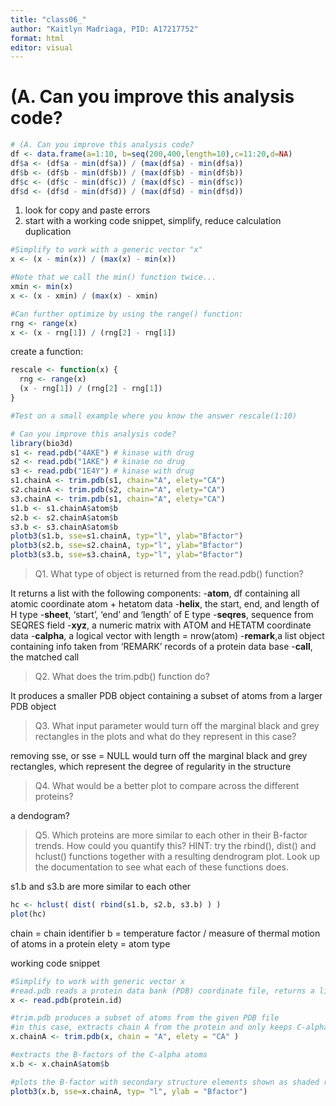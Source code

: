 ```yaml
---
title: "class06_"
author: "Kaitlyn Madriaga, PID: A17217752"
format: html
editor: visual
---
```


# (A. Can you improve this analysis code?
```r
# (A. Can you improve this analysis code?
df <- data.frame(a=1:10, b=seq(200,400,length=10),c=11:20,d=NA)
df$a <- (df$a - min(df$a)) / (max(df$a) - min(df$a))
df$b <- (df$b - min(df$b)) / (max(df$b) - min(df$b))
df$c <- (df$c - min(df$c)) / (max(df$c) - min(df$c))
df$d <- (df$d - min(df$d)) / (max(df$d) - min(df$d)) 

```

1) look for copy and paste errors 
2) start with a working code snippet, simplify, reduce calculation duplication
```r
#Simplify to work with a generic vector "x"
x <- (x - min(x)) / (max(x) - min(x))

#Note that we call the min() function twice... 
xmin <- min(x)
x <- (x - xmin) / (max(x) - xmin)

#Can further optimize by using the range() function:
rng <- range(x)
x <- (x - rng[1]) / (rng[2] - rng[1])

```

create a function: 
```r
rescale <- function(x) {
  rng <- range(x)
  (x - rng[1]) / (rng[2] - rng[1])
}

#Test on a small example where you know the answer rescale(1:10)
```



```r
# Can you improve this analysis code?
library(bio3d)
s1 <- read.pdb("4AKE") # kinase with drug
s2 <- read.pdb("1AKE") # kinase no drug
s3 <- read.pdb("1E4Y") # kinase with drug
s1.chainA <- trim.pdb(s1, chain="A", elety="CA")
s2.chainA <- trim.pdb(s2, chain="A", elety="CA")
s3.chainA <- trim.pdb(s1, chain="A", elety="CA")
s1.b <- s1.chainA$atom$b
s2.b <- s2.chainA$atom$b
s3.b <- s3.chainA$atom$b
plotb3(s1.b, sse=s1.chainA, typ="l", ylab="Bfactor")
plotb3(s2.b, sse=s2.chainA, typ="l", ylab="Bfactor")
plotb3(s3.b, sse=s3.chainA, typ="l", ylab="Bfactor")

```

>Q1. What type of object is returned from the read.pdb() function? 

It returns a list with the following components: 
-**atom**, df containing all atomic coordinate atom + hetatom data 
-**helix**, the start, end, and length of H type 
-**sheet**, 'start', 'end' and 'length' of E type 
-**seqres**, sequence from SEQRES field 
-**xyz**, a numeric matrix with ATOM and HETATM coordinate data
-**calpha**, a logical vector with length = nrow(atom)
-**remark**,a list object containing info taken from 'REMARK' records of a protein data base 
-**call**, the matched call 

>Q2. What does the trim.pdb() function do?

It produces a smaller PDB object containing a subset of atoms from a larger PDB object 

>Q3. What input parameter would turn off the marginal black and grey rectangles in the plots and what do they represent in this case?

removing sse, or sse = NULL would turn off the marginal black and grey rectangles, which represent the degree of regularity in the structure 

>Q4. What would be a better plot to compare across the different proteins?

a dendogram? 

>Q5. Which proteins are more similar to each other in their B-factor trends. How could you quantify this? HINT: try the rbind(), dist() and hclust() functions together with a resulting dendrogram plot. Look up the documentation to see what each of these functions does.

s1.b and s3.b are more similar to each other 
```r
hc <- hclust( dist( rbind(s1.b, s2.b, s3.b) ) )
plot(hc)
```

chain = chain identifier 
b = temperature factor / measure of thermal motion of atoms in a protein 
elety = atom type 

working code snippet
```r
#Simplify to work with generic vector x
#read.pdb reads a protein data bank (PDB) coordinate file, returns a list with components of the structure 
x <- read.pdb(protein.id)

#trim.pdb produces a subset of atoms from the given PDB file 
#in this case, extracts chain A from the protein and only keeps C-alpha (CA) atoms
x.chainA <- trim.pdb(x, chain = "A", elety = "CA" )

#extracts the B-factors of the C-alpha atoms 
x.b <- x.chainA$atom$b

#plots the B-factor with secondary structure elements shown as shaded regions
plotb3(x.b, sse=x.chainA, typ= "l", ylab = "Bfactor")
```

